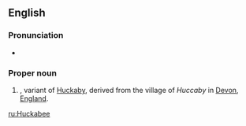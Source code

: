 ==English==

===Pronunciation===
* {{IPA|/ˈhʌkəbi/|lang=en}}

===Proper noun===
{{en-proper noun}}

# {{surname|rare [[habitational]]|from=Old English|dot=}}, variant of [[Huckaby]], derived from the village of ''Huccaby'' in [[Devon]], [[England]].

[[ru:Huckabee]]